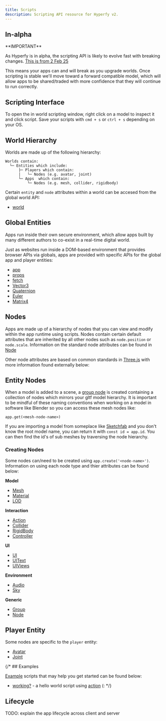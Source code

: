 ```yaml
---
title: Scripts
description: Scripting API resource for Hyperfy v2.
---
```


## In-alpha

<Aside type="caution">
 **IMPORTANT**

As Hyperfy is in alpha, the scripting API is likely to evolve fast with breaking changes.  [This is from 2 Feb 25](https://github.com/hyperfy-xyz/hyperfy/tree/main/docs)


This means your apps can and will break as you upgrade worlds.
Once scripting is stable we'll move toward a forward compatible model, which will allow apps to be shared/traded with more confidence that they will continue to run correctly.
</Aside>


## Scripting Interface

To open the in world scripting window, right click on a model to inspect it and click script. Save your scripts with `cmd + s` or `ctrl + s` depending on your OS.

## World Hierarchy

Worlds are made up of the following hierarchy:
```
Worlds contain:
  └─ Entities which include:
      ├─ Players which contain:
      |   └─ Nodes (e.g. avatar, joint)
      └─ Apps  which contain:
          └─ Nodes (e.g. mesh, collider, rigidbody)
```

Certain `entity` and `node` attributes within a world can be accesed from the global world API:

- [world](/ref/world)

## Global Entities

Apps run inside their own secure environment, which allow apps built by many different authors to co-exist in a real-time digital world.

Just as websites run inside a DOM-based environment that provides browser APIs via globals, apps are provided with specific APIs for the global app and player entities:

- [app](/ref/app)
- [props](/ref/props)
- [fetch](https://developer.mozilla.org/en-US/docs/Web/API/Fetch_API)
- [Vector3](https://threejs.org/docs/#api/en/math/Vector3)
- [Quaternion](https://threejs.org/docs/#api/en/math/Quaternion)
- [Euler](https://threejs.org/docs/#api/en/math/Euler)
- [Matrix4](https://threejs.org/docs/#api/en/math/Matrix4)


## Nodes

Apps are made up of a hierarchy of nodes that you can view and modify within the app runtime using scripts.
Nodes contain certain default attributes that are inherited by all other nodes such as `node.position` or `node.scale`. Information on the standard node attributes can be found in [Node](/ref/node)

Other node attributes are based on common standards in [Three.js](https://threejs.org/) with more information found externally below:


## Entity Nodes

When a model is added to a scene, a [group node](/ref/group) is created containing a collection of nodes which mirrors your gltf model hierarchy. It is important to be mindful of these naming conventions when working on a model in software like Blender so you can access these mesh nodes like:

`app.get(<mesh-node-name>)`

If you are importing a model from someplace like [Sketchfab](https://sketchfab.com/) and you don't know the root model name, you can return it with `const id = app.id`. You can then find the id's of sub meshes by traversing the node hierarchy.

### Creating Nodes

Some nodes can/need to be created using `app.create('<node-name>')`. Information on using each node type and thier attributes can be found below:

**Model**
- [Mesh](/ref/mesh)
- [Material](/ref/material)
- [LOD](/ref/lod)

**Interaction**
- [Action](/ref/action)
- [Collider](/ref/collider)
- [RigidBody](/ref/rigid-body)
- [Controller](/ref/controller)

**UI**
- [UI](/ref/ui)
- [UIText](/ref/ui-text)
- [UIViews](/ref/ui-view)


**Environment**
- [Audio](/ref/audio)
- [Sky](/ref/sky)

**Generic**
- [Group](/ref/group)
- [Node](/ref/node)


## Player Entity

Some nodes are specific to the `player` entity:

- [Avatar](/ref/avatar)
- [Joint](/ref/joint)

{/* ## Examples

[Example](/docs/examples) scripts that may help you get started can be found below:

- [working?](/docs/examples/working.js) - a hello world script using [action](/docs/ref/world/nodes/Action.md) (: */}

## Lifecycle

TODO: explain the app lifecycle across client and server